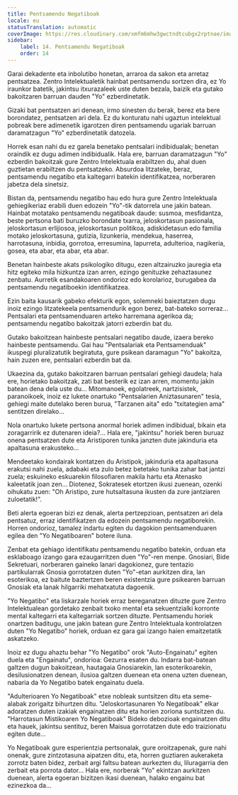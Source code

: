 ```yaml
---
title: Pentsamendu Negatiboak
locale: eu
statusTranslation: automatic
coverImage: https://res.cloudinary.com/xmfm6mhw3gwctndtcubgx2rptnae/image/upload/v1740468922/small_cover_tratado_de_psicologia_revolucionaria_a4c0dca4e0.webp
sidebar:
    label: 14. Pentsamendu Negatiboak
    order: 14
---
```

Garai dekadente eta inbolutibo honetan, arraroa da sakon eta arretaz pentsatzea. Zentro Intelektualetik hainbat pentsamendu sortzen dira, ez Yo iraunkor batetik, jakintsu itxurazaleek uste duten bezala, baizik eta gutako bakoitzaren barruan dauden "Yo" ezberdinetatik.

Gizaki bat pentsatzen ari denean, irmo sinesten du berak, berez eta bere borondatez, pentsatzen ari dela. Ez du konturatu nahi ugaztun intelektual pobreak bere adimenetik igarotzen diren pentsamendu ugariak barruan daramatzagun "Yo" ezberdinetatik datozela.

Horrek esan nahi du ez garela benetako pentsalari indibidualak; benetan oraindik ez dugu adimen indibidualik. Hala ere, barruan daramatzagun "Yo" ezberdin bakoitzak gure Zentro Intelektuala erabiltzen du, ahal duen guztietan erabiltzen du pentsatzeko. Absurdoa litzateke, beraz, pentsamendu negatibo eta kaltegarri batekin identifikatzea, norberaren jabetza dela sinetsiz.

Bistan da, pentsamendu negatibo hau edo hura gure Zentro Intelektuala gehiegikeriaz erabili duen edozein "Yo"-tik datorrela une jakin batean. Hainbat motatako pentsamendu negatiboak daude: susmoa, mesfidantza, beste pertsona bati buruzko borondate txarra, jeloskortasun pasionala, jeloskortasun erlijiosoa, jeloskortasun politikoa, adiskidetasun edo familia motako jeloskortasuna, gutizia, lizunkeria, mendekua, haserrea, harrotasuna, inbidia, gorrotoa, erresumina, lapurreta, adulterioa, nagikeria, gosea, eta abar, eta abar, eta abar.

Benetan hainbeste akats psikologiko ditugu, ezen altzairuzko jauregia eta hitz egiteko mila hizkuntza izan arren, ezingo genituzke zehaztasunez zenbatu. Aurretik esandakoaren ondorioz edo korolarioz, burugabea da pentsamendu negatiboekin identifikatzea.

Ezin baita kausarik gabeko efekturik egon, solemneki baieztatzen dugu inoiz ezingo litzatekeela pentsamendurik egon berez, bat-bateko sorreraz... Pentsalari eta pentsamenduaren arteko harremana agerikoa da; pentsamendu negatibo bakoitzak jatorri ezberdin bat du.

Gutako bakoitzean hainbeste pentsalari negatibo daude, izaera bereko hainbeste pentsamendu. Gai hau "Pentsalariak eta Pentsamenduak" ikuspegi pluralizatutik begiratuta, gure psikean daramagun "Yo" bakoitza, hain zuzen ere, pentsalari ezberdin bat da.

Ukaezina da, gutako bakoitzaren barruan pentsalari gehiegi daudela; hala ere, horietako bakoitzak, zati bat besterik ez izan arren, momentu jakin batean dena dela uste du... Mitomanoek, egolatreek, nartzisistek, paranoikoek, inoiz ez lukete onartuko "Pentsalarien Aniztasunaren" tesia, gehiegi maite dutelako beren burua, "Tarzanen aita" edo "txitategien ama" sentitzen direlako...

Nola onartuko lukete pertsona anormal horiek adimen indibidual, bikain eta zoragarririk ez dutenaren ideia?... Hala ere, "jakintsu" horiek beren buruaz onena pentsatzen dute eta Aristiporen tunika janzten dute jakinduria eta apaltasuna erakusteko...

Mendeetako kondairak kontatzen du Aristipok, jakinduria eta apaltasuna erakutsi nahi zuela, adabaki eta zulo betez betetako tunika zahar bat jantzi zuela; eskuineko eskuarekin filosofiaren makila hartu eta Atenasko kaleetatik joan zen... Diotenez, Sokratesek etortzen ikusi zuenean, ozenki oihukatu zuen: "Oh Aristipo, zure hutsaltasuna ikusten da zure jantziaren zuloetatik!".

Beti alerta egoeran bizi ez denak, alerta pertzepzioan, pentsatzen ari dela pentsatuz, erraz identifikatzen da edozein pentsamendu negatiborekin. Horren ondorioz, tamalez indartu egiten du dagokion pentsamenduaren egilea den "Yo Negatiboaren" botere iluna.

Zenbat eta gehiago identifikatu pentsamendu negatibo batekin, orduan eta esklaboago izango gara ezaugarritzen duen "Yo"-ren menpe. Gnosiari, Bide Sekretuari, norberaren gaineko lanari dagokionez, gure tentazio partikularrak Gnosia gorrotatzen duten "Yo"-etan aurkitzen dira, lan esoterikoa, ez baitute baztertzen beren existentzia gure psikearen barruan Gnosiak eta lanak hilgarriki mehatxatuta dagoenik.

"Yo Negatibo" eta liskarzale horiek erraz bereganatzen dituzte gure Zentro Intelektualean gordetako zenbait txoko mental eta sekuentzialki korronte mental kaltegarri eta kaltegarriak sortzen dituzte. Pentsamendu horiek onartzen baditugu, une jakin batean gure Zentro Intelektuala kontrolatzen duten "Yo Negatibo" horiek, orduan ez gara gai izango haien emaitzetatik askatzeko.

Inoiz ez dugu ahaztu behar "Yo Negatibo" orok "Auto-Engainatu" egiten duela eta "Engainatu", ondorioa: Gezurra esaten du. Indarra bat-batean galtzen dugun bakoitzean, hautagaia Gnosiarekin, lan esoterikoarekin, desilusionatzen denean, ilusioa galtzen duenean eta onena uzten duenean, nabaria da Yo Negatibo batek engainatu duela.

"Adulterioaren Yo Negatiboak" etxe nobleak suntsitzen ditu eta seme-alabak zorigaitz bihurtzen ditu. "Jeloskortasunaren Yo Negatiboak" elkar adoratzen duten izakiak engainatzen ditu eta horien zoriona suntsitzen du. "Harrotasun Mistikoaren Yo Negatiboak" Bideko debozioak engainatzen ditu eta hauek, jakintsu sentituz, beren Maisua gorrotatzen dute edo traizionatu egiten dute...

Yo Negatiboak gure esperientzia pertsonalak, gure oroitzapenak, gure nahi onenak, gure zintzotasuna aipatzen ditu, eta, horren guztiaren aukeraketa zorrotz baten bidez, zerbait argi faltsu batean aurkezten du, liluragarria den zerbait eta porrota dator... Hala ere, norberak "Yo" ekintzan aurkitzen duenean, alerta egoeran bizitzen ikasi duenean, halako engainu bat ezinezkoa da...

